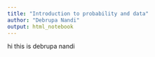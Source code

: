 ```yaml
---
title: "Introduction to probability and data"
author: "Debrupa Nandi"
output: html_notebook
---
```


hi this is debrupa nandi
